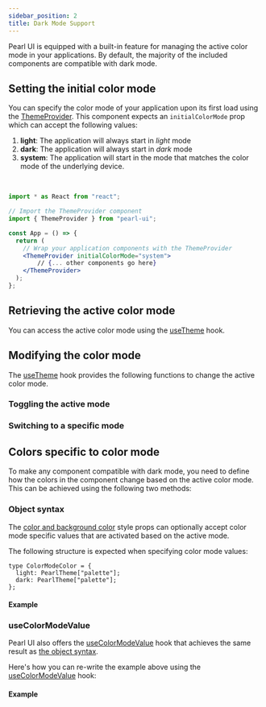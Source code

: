 ```yaml
---
sidebar_position: 2
title: Dark Mode Support
---
```


Pearl UI is equipped with a built-in feature for managing the active color mode in your applications. By default, the majority of the included components are compatible with dark mode.

## Setting the initial color mode

You can specify the color mode of your application upon its first load using the [ThemeProvider](../../getting-started/setup#setting-up-the-theme-provider). This component expects an `initialColorMode` prop which can accept the following values:

1. **light**: The application will always start in _light_ mode
2. **dark**: The application will always start in _dark_ mode
3. **system**: The application will start in the mode that matches the color mode of the underlying device.

<br />

```jsx title="App.tsx"
import * as React from "react";

// Import the ThemeProvider component
import { ThemeProvider } from "pearl-ui";

const App = () => {
  return (
    // Wrap your application components with the ThemeProvider
    <ThemeProvider initialColorMode="system">
        // {... other components go here}
    </ThemeProvider>
  );
};
```

## Retrieving the active color mode

You can access the active color mode using the [useTheme](../../utils/hooks/useTheme) hook.


<Snack snackId="@agrawal-rohit/color-mode-access" />

## Modifying the color mode

The [useTheme](../../utils/hooks/useTheme) hook provides the following functions to change the active color mode.

### Toggling the active mode

<Snack snackId="@agrawal-rohit/color-mode-toggle" />

### Switching to a specific mode

<Snack snackId="@agrawal-rohit/color-mode-switch" />

## Colors specific to color mode

To make any component compatible with dark mode, you need to define how the colors in the component change based on the active color mode. This can be achieved using the following two methods:

### Object syntax

The [color and background color](./style-props#color-and-background-color) style props can optionally accept color mode specific values that are activated based on the active mode.

The following structure is expected when specifying color mode values:

```tsx
type ColorModeColor = {
  light: PearlTheme["palette"];
  dark: PearlTheme["palette"];
};
```

#### Example

<Snack snackId="@agrawal-rohit/color-mode-object-syntax" />

### useColorModeValue

Pearl UI also offers the [useColorModeValue](../../utils/hooks/useColorModeValue) hook that achieves the same result as [the object syntax](#object-syntax).

Here's how you can re-write the example above using the [useColorModeValue](../../utils/hooks/useColorModeValue) hook:

#### Example

<Snack snackId="@agrawal-rohit/color-mode-hook-syntax" />
